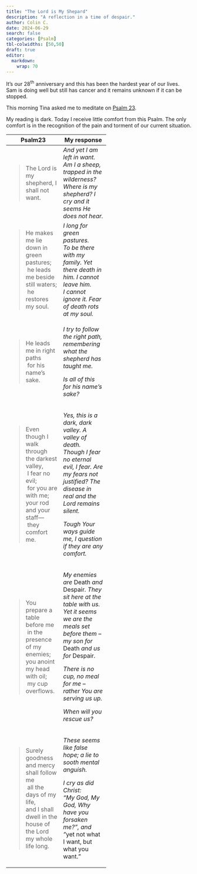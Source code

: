 ```yaml
---
title: "The Lord is My Shepard"
description: "A reflection in a time of despair."
author: Colin C.
date: 2024-06-29
search: false
categories: [Psalm]
tbl-colwidths: [50,50]
draft: true
editor: 
  markdown: 
    wrap: 70
---
```


It's our 28^th^ anniversary and this has been the hardest year of our
lives. Sam is doing well but still has cancer and it remains unknown
if it can be stopped.

This morning Tina asked me to meditate on [Psalm
23](https://www.bible.com/bible/2016/PSA.23.NRSV).

My reading is dark. Today I receive little comfort from this Psalm.
The only comfort is in the recognition of the pain and torment of our
current situation.

+-----------------+--------------------+
| Psalm23         | My response        |
+=================+====================+
| > The Lord is   | *And yet I am left |
| > my shepherd,  | in want. Am I a    |
| > I shall not   | sheep, trapped in  |
| > want.         | the wilderness?    |
|                 | Where is my        |
|                 | shepherd? I cry*   |
|                 | *and it seems He   |
|                 | does not hear.*    |
+-----------------+--------------------+
| > He makes me   | *I long for green  |
| > lie down in   | pastures.\         |
| > green         | To be there with   |
| > pastures;\    | my family. Yet     |
| >  he leads me  | there death in     |
| > beside still  | him. I cannot      |
| > waters;\      | leave him.\        |
| >  he restores  | I cannot ignore    |
| > my soul.      | it. Fear of death  |
|                 | rots at my soul.*  |
+-----------------+--------------------+
| > He leads me   | *I try to follow   |
| > in right      | the right path,\   |
| > paths\        | remembering what   |
| >  for his      | the shepherd has   |
| > name's sake.  | taught me.*        |
|                 |                    |
|                 | *Is all of this    |
|                 | for his name's     |
|                 | sake?*             |
+-----------------+--------------------+
| > Even though I | *Yes, this is a    |
| > walk through  | dark, dark valley. |
| > the darkest   | A valley of death. |
| > valley,\      | Though I fear no   |
| >  I fear no    | eternal evil, I    |
| > evil;\        | fear. Are my fears |
| >  for you are  | not justified? The |
| > with me;\     | disease in real    |
| > your rod and  | and the Lord       |
| > your staff—\  | remains silent.*   |
| >  they comfort |                    |
| > me.           | *Tough Your ways   |
|                 | guide me, I        |
|                 | question if they   |
|                 | are any comfort.*  |
+-----------------+--------------------+
| > You prepare a | *My enemies are*   |
| > table before  | Death *and*        |
| > me\           | Despair*. They sit |
| >  in the       | here at the table  |
| > presence of   | with us. Yet it    |
| > my enemies;\  | seems we are the   |
| > you anoint my | meals set before   |
| > head with     | them – my son for* |
| > oil;\         | Death *and us for* |
| >  my cup       | Despair*.*         |
| > overflows.    |                    |
|                 | *There is no cup,  |
|                 | no meal for me –   |
|                 | rather You are     |
|                 | serving us up.*    |
|                 |                    |
|                 | *When will you     |
|                 | rescue us?*        |
+-----------------+--------------------+
| > Surely        | *These seems like  |
| > goodness and  | false hope; a lie  |
| > mercy shall   | to sooth mental    |
| > follow me\    | anguish.*          |
| >  all the days |                    |
| > of my life,\  | *I cry as did      |
| > and I shall   | Christ:\           |
| > dwell in the  | "*My God, My God,  |
| > house of the  | Why have you       |
| > Lord\         | forsaken me?"*,    |
| > my whole life | and\               |
| > long.         | "*yet not what I   |
|                 | want, but what you |
|                 | want."             |
+-----------------+--------------------+